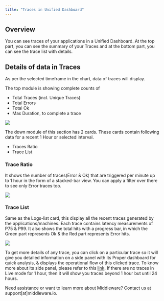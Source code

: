 ```yaml
---
title: "Traces in Unified Dashboard"
---
```

Overview
------

You can see traces of your applications in a Unified Dashboard. At the top part, you can see the summary of your Traces and at the bottom part, you can see the trace list with details.

Details of data in Traces
-------------------------

As per the selected timeframe in the chart, data of traces will display.

The top module is showing complete counts of  

-   Total Traces (incl. Unique Traces)
-   Total Errors
-   Total Ok
-   Max Duration, to complete a trace

![](/images/unified-dashboard/dashboard-16.png)

The down module of this section has 2 cards. These cards contain following data for a recent 1 Hour or selected interval.

-   Traces Ratio
-   Trace List

### Trace Ratio
It shows the number of traces(Error & Ok) that are triggered per minute up to 1 hour in the form of a stacked-bar view. You can apply a filter over there to see only Error traces too.

![](/images/unified-dashboard/dashboard-17.png)

### Trace List
Same as the Logs-list card, this display all the recent traces generated by the applications/machines. Each trace contains latency measurements of P75 & P99. It also shows the total hits with a progress bar, in which the Green part represents Ok & the Red part represents Error hits.

![](/images/unified-dashboard/dashboard-18.png)

To get more details of any trace, you can click on a particular trace so it will give you detailed information on a side panel with its Proper dashboard for quick analysis, & displays the operational flow of this clicked trace. To know more about its side panel, please refer to this [link](https://docs.middleware.io/docs/apm/Traces).
<Note> If there are no traces in Live mode for 1 hour, then it will show you traces beyond 1 hour but until 24 hours. </Note>

<Note> Need assistance or want to learn more about Middleware? Contact us at support[at]middleware.io. </Note>